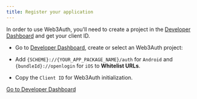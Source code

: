 ```yaml
---
title: Register your application
---
```


In order to use Web3Auth, you'll need to create a project in the [Developer Dashboard](https://dashboard.web3auth.io) and get your client ID.

- Go to [Developer Dashboard](https://dashboard.web3auth.io/), create or select an Web3Auth project:

- Add `{SCHEME}://{YOUR_APP_PACKAGE_NAME}/auth` for `Android` and `{bundleId}://openlogin` for `iOS` to **Whitelist URLs**.

- Copy the `Client ID` for Web3Auth initialization.

<a className="button button--primary" href="https://dashboard.web3auth.io" target="_blank" rel="noreferrer noopener">
  Go to Developer Dashboard
</a>

